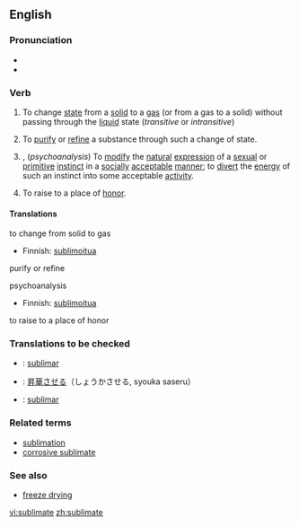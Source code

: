 ==English==
===Pronunciation===
*{{IPA|/ˈsʌblɪmeɪt/}}
*{{audio|en-us-sublimate.ogg|Audio (US)}}

===Verb===
{{en-verb|sublimat|ed}}

#{{chemistry}} To change [[state]] from a [[solid]] to a [[gas]] (or from a gas to a solid) without passing through the [[liquid]] state (''transitive'' or ''intransitive'')
# To [[purify]] or [[refine]] a substance through such a change of state.
#{{transitive}}, (''psychoanalysis'') To [[modify]] the [[natural]] [[expression]] of a [[sexual]] or [[primitive]] [[instinct]] in a [[socially]] [[acceptable]] [[manner]]; to [[divert]] the [[energy]] of such an instinct into some acceptable [[activity]].
#{{archaic}} To raise to a place of [[honor]].

====Translations====
;to change from solid to gas
{{top}}
*Finnish: [[sublimoitua]]
{{mid}}
{{bottom}}

;purify or refine
{{top}}
{{mid}}
{{bottom}}

;psychoanalysis
{{top}}
*Finnish: [[sublimoitua]]
{{mid}}
{{bottom}}

;to raise to a place of honor
{{top}}
{{mid}}
{{bottom}}

===Translations to be checked===
{{checktrans}}
*{{ttbc|Interlingua}}: [[sublimar]]
*{{ttbc|Japanese}}: [[昇華させる]]（しょうかさせる, syouka saseru）
*{{ttbc|Portuguese}}: [[sublimar]]

===Related terms===
*[[sublimation]]
*[[corrosive sublimate]]
===See also===
*[[freeze drying]]

[[vi:sublimate]]
[[zh:sublimate]]